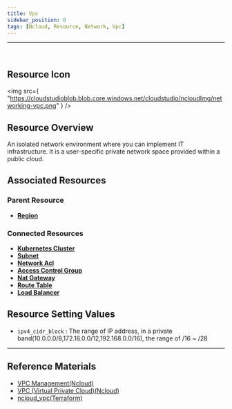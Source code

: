 ```yaml
---
title: Vpc
sidebar_position: 0
tags: [Ncloud, Resource, Network, Vpc]
---
```


<hr />
<br />

## Resource Icon

<img
    src={
        "https://cloudstudioblob.blob.core.windows.net/cloudstudio/ncloudImg/networking-vpc.png"
    }
/>

## Resource Overview

An isolated network environment where you can implement IT infrastructure. It is a user-specific private network space provided within a public cloud.

## Associated Resources

### Parent Resource

-   [**Region**](https://docs.cstudio.app/en/docs/resource/ncloud/Base/Region)

### Connected Resources

-   [**Kubernetes Cluster**](https://docs.cstudio.app/en/docs/resource/ncloud/Container/KubernetesCluster)
-   [**Subnet**](https://docs.cstudio.app/en/docs/resource/ncloud/Network/Subnet)
-   [**Network Acl**](https://docs.cstudio.app/en/docs/resource/ncloud/Network/NetworkAcl)
-   [**Access Control Group**](https://docs.cstudio.app/en/docs/resource/ncloud/Network/AccessControlGroup)
-   [**Nat Gateway**](https://docs.cstudio.app/en/docs/resource/ncloud/Network/NatGateway)
-   [**Route Table**](https://docs.cstudio.app/en/docs/resource/ncloud/Network/RouteTable)
-   [**Load Balancer**](https://docs.cstudio.app/en/docs/resource/ncloud/Network/LoadBalancer)

## Resource Setting Values

-   `ipv4_cidr_block` : The range of IP address, in a private band(10.0.0.0/8,172.16.0.0/12,192.168.0.0/16), the range of /16 ~ /28

---

## Reference Materials

-   [VPC Management(Ncloud)](https://guide.ncloud-docs.com/en/docs/vpc-manage-vpc)
-   [VPC (Virtual Private Cloud)(Ncloud)](https://www.ncloud.com/product/networking/vpc)
-   [ncloud_vpc(Terraform)](https://registry.terraform.io/providers/NaverCloudPlatform/ncloud/latest/en/docs/resources/vpc)

